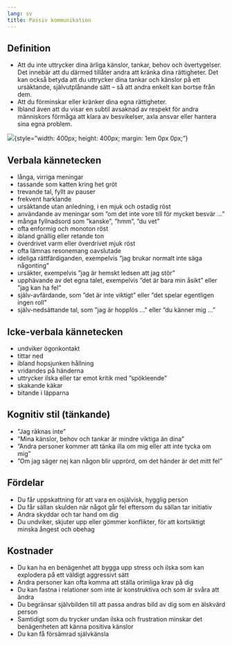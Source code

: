 ```yaml
---
lang: sv
title: Passiv kommunikation
---
```


## Definition

-   Att du inte uttrycker dina ärliga känslor, tankar, behov och
    övertygelser. Det innebär att du därmed tillåter andra att kränka
    dina rättigheter. Det kan också betyda att du uttrycker dina tankar
    och känslor på ett ursäktande, självutplånande sätt -- så att andra
    enkelt kan bortse från dem.
-   Att du förminskar eller kränker dina egna rättigheter.
-   Ibland även att du visar en subtil avsaknad av respekt för andra
    människors förmåga att klara av besvikelser, axla ansvar eller
    hantera sina egna problem.

![](sites/respekt/media/image/canvas-passiv-slinga-X.svg){style=”width: 400px; height: 400px; margin: 1em 0px 0px;”}

## Verbala kännetecken

-   långa, virriga meningar
-   tassande som katten kring het gröt
-   trevande tal, fyllt av pauser
-   frekvent harklande
-   ursäktande utan anledning, i en mjuk och ostadig röst
-   användande av meningar som ”om det inte vore till för mycket besvär
    ...”
-   många fyllnadsord som ”kanske”, ”hmm”, ”du vet”
-   ofta enformig och monoton röst
-   ibland gnällig eller retande ton
-   överdrivet varm eller överdrivet mjuk röst
-   ofta lämnas resonemang oavslutade
-   ideliga rättfärdiganden, exempelvis ”jag brukar normalt inte säga
    någonting”
-   ursäkter, exempelvis ”jag är hemskt ledsen att jag stör”
-   upphävande av det egna talet, exempelvis ”det är bara min åsikt”
    eller ”jag kan ha fel”
-   själv-avfärdande, som ”det är inte viktigt” eller ”det spelar
    egentligen ingen roll”
-   själv-nedsättande tal, som ”jag är hopplös ...” eller ”du känner mig
    ...”

## Icke-verbala kännetecken

-   undviker ögonkontakt
-   tittar ned
-   ibland hopsjunken hållning
-   vridandes på händerna
-   uttrycker ilska eller tar emot kritik med ”spökleende”
-   skakande käkar
-   bitande i läpparna

## Kognitiv stil (tänkande)

-   ”Jag räknas inte”
-   ”Mina känslor, behov och tankar är mindre viktiga än dina”
-   ”Andra personer kommer att tänka illa om mig eller att inte tycka om
    mig”
-   ”Om jag säger nej kan någon blir upprörd, om det händer är det mitt
    fel”

## Fördelar

-   Du får uppskattning för att vara en osjälvisk, hygglig person
-   Du får sällan skulden när något går fel eftersom du sällan tar
    initiativ
-   Andra skyddar och tar hand om dig
-   Du undviker, skjuter upp eller gömmer konflikter, för att
    kortsiktigt minska ångest och obehag

## Kostnader

-   Du kan ha en benägenhet att bygga upp stress och ilska som kan
    explodera på ett väldigt aggressivt sätt
-   Andra personer kan ofta komma att ställa orimliga krav på dig
-   Du kan fastna i relationer som inte är konstruktiva och som är svåra
    att ändra
-   Du begränsar självbilden till att passa andras bild av dig som en
    älskvärd person
-   Samtidigt som du trycker undan ilska och frustration minskar det
    benägenheten att känna positiva känslor
-   Du kan få försämrad självkänsla
